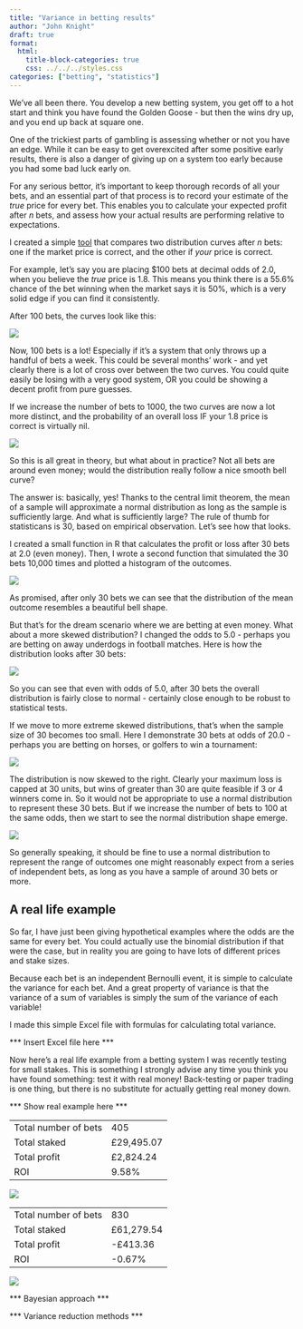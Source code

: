 ```yaml
---
title: "Variance in betting results"
author: "John Knight"
draft: true
format:
  html:
    title-block-categories: true
    css: ../../../styles.css
categories: ["betting", "statistics"]
---
```


We've all been there. You develop a new betting system, you get off to a hot start and think you have found the Golden Goose - but then the wins dry up, and you end up back at square one.

One of the trickiest parts of gambling is assessing whether or not you have an edge. While it can be easy to get overexcited after some positive early results, there is also a danger of giving up on a system too early because you had some bad luck early on.

For any serious bettor, it's important to keep thorough records of all your bets, and an essential part of that process is to record your estimate of the *true* price for every bet. This enables you to calculate your expected profit after *n* bets, and assess how your actual results are performing relative to expectations.

I created a simple [tool](https://johnknightstats.com/tools/betting-variance-tool.html) that compares two distribution curves after *n* bets: one if the market price is correct, and the other if *your* price is correct.

For example, let's say you are placing $100 bets at decimal odds of 2.0, when you believe the *true* price is 1.8. This means you think there is a 55.6% chance of the bet winning when the market says it is 50%, which is a very solid edge if you can find it consistently.

After 100 bets, the curves look like this:

::: {.centered-block}
<img src="viz/bets_100.png"/>
:::

Now, 100 bets is a lot! Especially if it's a system that only throws up a handful of bets a week. This could be several months' work - and yet clearly there is a lot of cross over between the two curves. You could quite easily be losing with a very good system, OR you could be showing a decent profit from pure guesses.

If we increase the number of bets to 1000, the two curves are now a lot more distinct, and the probability of an overall loss IF your 1.8 price is correct is virtually nil.

::: {.centered-block}
<img src="viz/bets_1000.png"/>
:::

So this is all great in theory, but what about in practice? Not all bets are around even money; would the distribution really follow a nice smooth bell curve?

The answer is: basically, yes! Thanks to the central limit theorem, the mean of a sample will approximate a normal distribution as long as the sample is sufficiently large. And what is sufficiently large? The rule of thumb for statisticans is 30, based on empirical observation. Let's see how that looks.

I created a small function in R that calculates the profit or loss after 30 bets at 2.0 (even money). Then, I wrote a second function that simulated the 30 bets 10,000 times and plotted a histogram of the outcomes.

::: {.centered-block}
<img src="viz/mean_distribution_2.png"/>
:::

As promised, after only 30 bets we can see that the distribution of the mean outcome resembles a beautiful bell shape.

But that's for the dream scenario where we are betting at even money. What about a more skewed distribution? I changed the odds to 5.0 - perhaps you are betting on away underdogs in football matches. Here is how the distribution looks after 30 bets:

::: {.centered-block}
<img src="viz/mean_distribution_5.png"/>
:::

So you can see that even with odds of 5.0, after 30 bets the overall distribution is fairly close to normal - certainly close enough to be robust to statistical tests.

If we move to more extreme skewed distributions, that's when the sample size of 30 becomes too small. Here I demonstrate 30 bets at odds of 20.0 - perhaps you are betting on horses, or golfers to win a tournament:

::: {.centered-block}
<img src="viz/mean_distribution_20.png"/>
:::

The distribution is now skewed to the right. Clearly your maximum loss is capped at 30 units, but wins of greater than 30 are quite feasible if 3 or 4 winners come in. So it would not be appropriate to use a normal distribution to represent these 30 bets. But if we increase the number of bets to 100 at the same odds, then we start to see the normal distribution shape emerge.

::: {.centered-block}
<img src="viz/mean_distribution_20a.png"/>
:::

So generally speaking, it should be fine to use a normal distribution to represent the range of outcomes one might reasonably expect from a series of independent bets, as long as you have a sample of around 30 bets or more.

## A real life example

So far, I have just been giving hypothetical examples where the odds are the same for every bet. You could actually use the binomial distribution if that were the case, but in reality you are going to have lots of different prices and stake sizes.

Because each bet is an independent Bernoulli event, it is simple to calculate the variance for each bet. And a great property of variance is that the variance of a sum of variables is simply the sum of the variance of each variable!

I made this simple Excel file with formulas for calculating total variance.

*** Insert Excel file here ***

Now here's a real life example from a betting system I was recently testing for small stakes. This is something I strongly advise any time you think you have found something: test it with real money! Back-testing or paper trading is one thing, but there is no substitute for actually getting real money down.

*** Show real example here ***

::: {.table}
<table class="fancy-table">
  <tr><td>Total number of bets</td><td>405</td></tr>
  <tr><td>Total staked</td><td>£29,495.07</td></tr>
  <tr><td>Total profit</td><td>£2,824.24</td></tr>
  <tr><td>ROI</td><td>9.58%</td></tr>
</table>
:::


::: {.centered-block}
<img src="viz/bet_record_plot_405.png"/>
:::

::: {.table}
<table class="fancy-table">
  <tr><td>Total number of bets</td><td>830</td></tr>
  <tr><td>Total staked</td><td>£61,279.54</td></tr>
  <tr><td>Total profit</td><td>-£413.36</td></tr>
  <tr><td>ROI</td><td>-0.67%</td></tr>
</table>
:::


::: {.centered-block}
<img src="viz/bet_record_plot_830.png"/>
:::

*** Bayesian approach ***

*** Variance reduction methods ***
